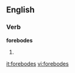 
==English==

===Verb===
'''forebodes'''

# {{third-person singular of|[[forebode]]}}

[[it:forebodes]]
[[vi:forebodes]]